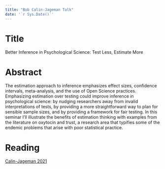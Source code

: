 ```yaml
---
title: "Bob Calin-Jageman Talk"
date: '`r Sys.Date()`'
---
```

# Title 

Better Inference in Psychological Science: Test Less, Estimate More

# Abstract
The estimation approach to inference emphasizes effect sizes, confidence intervals, meta-analysis, and the use of Open Science practices.  Emphasizing estimation over testing could improve inference in psychological science: by nudging researchers away from invalid interpretations of tests, by providing a more straightforward way to plan for sensible sample sizes, and by providing a framework for fair testing.  In this seminar I’ll illustrate the benefits of estimation thinking with examples from the literature on oxytocin and trust, a research area that typifies some of the endemic problems that arise with poor statistical practice. 

# Reading

[Calin-Jageman 2021]("bob_calin-uncert.pdf")
